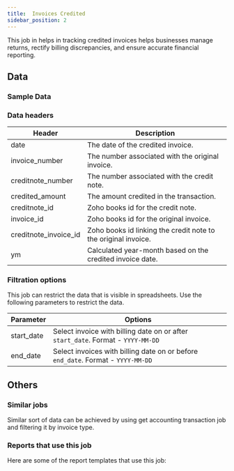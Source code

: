 ```yaml
---
title:  Invoices Credited
sidebar_position: 2
---
```


This job in helps in tracking credited invoices helps businesses manage returns, rectify billing discrepancies, and ensure accurate financial reporting.

<AddJob
  template="gsheet_zoho_books_db_get_invoices_credited"
/>

## Data

### Sample Data

<Gsheet
  src="https://docs.google.com/spreadsheets/d/1-gX-uq5YrTW-6gQJYM-mNXitEOfJLTiQCvPtV8CR1Yc/edit#gid=333003518"
/>

### Data headers

| Header                | Description                                           |
|-----------------------|-------------------------------------------------------|
| date                  | The date of the credited invoice.                      |
| invoice_number        | The number associated with the original invoice.      |
| creditnote_number     | The number associated with the credit note.            |
| credited_amount       | The amount credited in the transaction.               |
| creditnote_id         | Zoho books id for the credit note.                |
| invoice_id            | Zoho books id for the original invoice.           |
| creditnote_invoice_id | Zoho books id linking the credit note to the original invoice. |
| ym                    | Calculated year-month based on the credited invoice date. |


### Filtration options

This job can restrict the data that is visible in spreadsheets. Use the following parameters to restrict the data.

| Parameter | Options |
|----|----|
| start_date | Select invoice with billing date on or after `start_date`. Format - `YYYY-MM-DD` |
| end_date | Select invoices with billing date on or before `end_date`. Format - `YYYY-MM-DD` |


## Others

### Similar jobs

Similar sort of data can be achieved by using get accounting transaction job and filtering it by invoice type. 

### Reports that use this job

Here are some of the report templates that use this job: 
